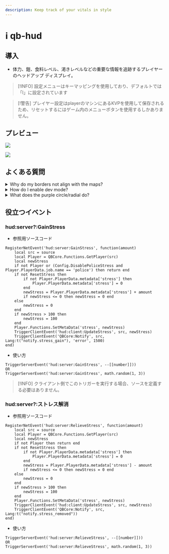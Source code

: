 ```yaml
---
description: Keep track of your vitals in style
---
```


# ℹ qb-hud

## 導入

* 体力、鎧、食料レベル、渇きレベルなどの重要な情報を追跡するプレイヤーのヘッドアップ ディスプレイ。

> \[!INFO]
> 設定メニューはキーマッピングを使用しており、デフォルトでは「I」に設定されています

> \[!警告]
> プレイヤー設定はplayerのマシンにあるKVPを使用して保存されるため、リセットするにはゲーム内のメニューボタンを使用するしかありません。

## プレビュー

![](https://user-images.githubusercontent.com/91661118/149598723-b34bb93d-8885-4b3a-a0cc-ab68d756a449.PNG)

![](https://user-images.githubusercontent.com/91661118/143668930-e9475c53-284c-4054-ad9c-88aa98f76768.png)

## よくある質問&#x20;

<details>
  <summary>Why do my borders not align with the maps?</summary>

  多くの場合、これはGTA設定でセーフゾーンがデフォルトに設定されていないことを意味します。（設定/表示/「デフォルトに戻す」）
</details>

<details>
  <summary>How do I enable dev mode?</summary>

  簡単です！/adminと入力してメニューを開き、「開発者向けオプション」という最後のセクションまで進むと、「開発者モード」という項目があります。これで無敵状態が維持され、サークル/ラジアルにクールな開発者アイコンが表示されます。
</details>

<details>
  <summary>What does the purple circle/radial do?</summary>

  これがハーネスインジケーターです！インベントリに「ハーネス」アイテムを所持している時、またはZPH1Zにいる時に表示されます。また、「ハーネス」アイテムを使用すると、円/放射状のインジケーターが残り使用回数を示し、時間の経過とともに減少します。
</details>

## 役立つイベント

### hud:server?:GainStress

* 参照用ソースコード

```etlua
RegisterNetEvent('hud:server:GainStress', function(amount)
    local src = source
    local Player = QBCore.Functions.GetPlayer(src)
    local newStress
    if not Player or (Config.DisablePoliceStress and Player.PlayerData.job.name == 'police') then return end
    if not ResetStress then
        if not Player.PlayerData.metadata['stress'] then
            Player.PlayerData.metadata['stress'] = 0
        end
        newStress = Player.PlayerData.metadata['stress'] + amount
        if newStress <= 0 then newStress = 0 end
    else
        newStress = 0
    end
    if newStress > 100 then
        newStress = 100
    end
    Player.Functions.SetMetaData('stress', newStress)
    TriggerClientEvent('hud:client:UpdateStress', src, newStress)
    TriggerClientEvent('QBCore:Notify', src, Lang:t("notify.stress_gain"), 'error', 1500)
end)
```

* 使い方

```etlua
TriggerServerEvent('hud:server:GainStress', --[[number]]))
OR
TriggerServerEvent('hud:server:GainStress', math.random(1, 3))
```

> \[!INFO]
> クライアント側でこのトリガーを実行する場合、ソースを定義する必要はありません。

### hud:server?:ストレス解消

* 参照用ソースコード

```etlua
RegisterNetEvent('hud:server:RelieveStress', function(amount)
    local src = source
    local Player = QBCore.Functions.GetPlayer(src)
    local newStress
    if not Player then return end
    if not ResetStress then
        if not Player.PlayerData.metadata['stress'] then
            Player.PlayerData.metadata['stress'] = 0
        end
        newStress = Player.PlayerData.metadata['stress'] - amount
        if newStress <= 0 then newStress = 0 end
    else
        newStress = 0
    end
    if newStress > 100 then
        newStress = 100
    end
    Player.Functions.SetMetaData('stress', newStress)
    TriggerClientEvent('hud:client:UpdateStress', src, newStress)
    TriggerClientEvent('QBCore:Notify', src, Lang:t("notify.stress_removed"))
end)
```

* 使い方

```etlua
TriggerServerEvent('hud:server:RelieveStress', --[[number]]))
OR
TriggerServerEvent('hud:server:RelieveStress', math.random(1, 3))
```

